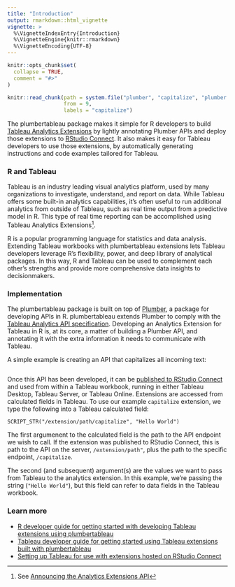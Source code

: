 ```yaml
---
title: "Introduction"
output: rmarkdown::html_vignette
vignette: >
  %\VignetteIndexEntry{Introduction}
  %\VignetteEngine{knitr::rmarkdown}
  %\VignetteEncoding{UTF-8}
---
```


```r
knitr::opts_chunk$set(
  collapse = TRUE,
  comment = "#>"
)

knitr::read_chunk(path = system.file("plumber", "capitalize", "plumber.R", package = "plumbertableau"),
                  from = 9,
                  labels = "capitalize")
```

The plumbertableau package makes it simple for R developers to build [Tableau Analytics Extensions](https://tableau.github.io/analytics-extensions-api/) by lightly annotating Plumber APIs and deploy those extensions to [RStudio Connect](https://www.rstudio.com/products/connect/). It also makes it easy for Tableau developers to use those extensions, by automatically generating instructions and code examples tailored for Tableau.

### R and Tableau
Tableau is an industry leading visual analytics platform, used by many organizations to investigate, understand, and report on data. While Tableau offers some built-in analytics capabilities, it's often useful to run additional analytics from outside of Tableau, such as real time output from a predictive model in R. This type of real time reporting can be accomplished using Tableau Analytics Extensions^[See [Announcing the Analytics Extensions API](https://www.tableau.com/about/blog/2020/3/announcing-analytics-extensions-api)].

R is a popular programming language for statistics and data analysis. Extending Tableau workbooks with plumbertableau extensions lets Tableau developers leverage R's flexibility, power, and deep library of analytical packages. In this way, R and Tableau can be used to complement each other's strengths and provide more comprehensive data insights to decisionmakers.

### Implementation
The plumbertableau package is built on top of [Plumber](https://www.rplumber.io/), a package for developing APIs in R. plumbertableau extends Plumber to comply with the [Tableau Analytics API specification](https://tableau.github.io/analytics-extensions-api/docs/ae_api_ref.html). Developing an Analytics Extension for Tableau in R is, at its core, a matter of building a Plumber API, and annotating it with the extra information it needs to communicate with Tableau.

A simple example is creating an API that capitalizes all incoming text:

```r
```

Once this API has been developed, it can be [published to RStudio Connect](https://docs.rstudio.com/connect/user/publishing/) and used from within a Tableau workbook, running in either Tableau Desktop, Tableau Server, or Tableau Online. Extensions are accessed from calculated fields in Tableau. To use our example `capitalize` extension, we type the following into a Tableau calculated field:

```
SCRIPT_STR("/extension/path/capitalize", "Hello World")
```

The first argumenent to the calculated field is the path to the API endpoint we wish to call. If the extension was published to RStudio Connect, this is path to the API on the server, `/extension/path"`, plus the path to the specific endpoint, `/capitalize`.

The second (and subsequent) argument(s) are the values we want to pass from Tableau to the analytics extension. In this example, we're passing the string (`"Hello World"`), but this field can refer to data fields in the Tableau workbook.

### Learn more
* [R developer guide for getting started with developing Tableau extensions using plumbertableau](r-developer-guide.html)
* [Tableau developer guide for getting started using Tableau extensions built with plumbertableau](tableau-developer-guide.html)
* [Setting up Tableau for use with extensions hosted on RStudio Connect](tableau-configutation.html)
